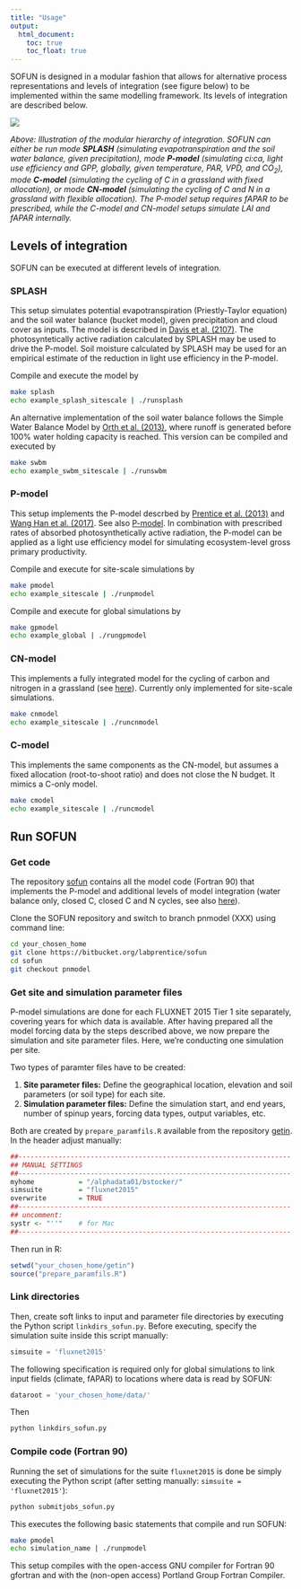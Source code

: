 ```yaml
---
title: "Usage"
output:
  html_document:
    toc: true
    toc_float: true
---
```


SOFUN is designed in a modular fashion that allows for alternative process representations and levels of integration (see figure below) to be implemented within the same modelling framework. Its levels of integration are described below.

![](fig/sofun_modularframework.png)

*Above: Illustration of the modular hierarchy of integration. SOFUN can either be run mode **SPLASH** (simulating  evapotranspiration and the soil water balance, given precipitation), mode **P-model** (simulating ci:ca, light use efficiency and GPP, globally, given temperature, PAR, VPD, and CO$_2$), mode **C-model** (simulating the cycling of C in a grassland with fixed allocation), or mode **CN-model** (simulating the cycling of C and N in a grassland with flexible allocation). The P-model setup requires fAPAR to be prescribed, while the C-model and CN-model setups simulate LAI and fAPAR internally.*

## Levels of integration

SOFUN can be executed at different levels of integration.

### SPLASH
This setup simulates potential evapotranspiration (Priestly-Taylor equation) and the soil water balance (bucket model), given precipitation and cloud cover as inputs. The model is described in [Davis et al. (2107)](https://www.geosci-model-dev.net/10/689/2017/). The photosyntetically active radiation calculated by SPLASH may be used to drive the P-model. Soil moisture calculated by SPLASH may be used for an empirical estimate of the reduction in light use efficiency in the P-model.

Compile and execute the model by
```bash
make splash
echo example_splash_sitescale | ./runsplash
```

An alternative implementation of the soil water balance follows the Simple Water Balance Model by [Orth et al. (2013)](http://journals.ametsoc.org/doi/abs/10.1175/JHM-D-12-099.1), where runoff is generated before 100% water holding capacity is reached. This version can be compiled and executed by
```bash
make swbm
echo example_swbm_sitescale | ./runswbm
```


### P-model
This setup implements the P-model descrbed by [Prentice et al. (2013)](http://onlinelibrary.wiley.com/doi/10.1111/ele.12211/abstract) and [Wang Han et al. (2017)](https://www.nature.com/articles/s41477-017-0006-8?error=cookies_not_supported&code=878efd7b-d536-4a36-8b65-e24b054ba011). See also [P-model](https://stineb.github.io/pmodel.html). In combination with prescribed rates of absorbed photosynthetically active radiation, the P-model can be applied as a light use efficiency model for simulating ecosystem-level gross primary productivity.

Compile and execute for site-scale simulations by
```bash
make pmodel
echo example_sitescale | ./runpmodel
```

Compile and execute for global simulations by
```bash
make gpmodel
echo example_global | ./rungpmodel
```

### CN-model
This implements a fully integrated model for the cycling of carbon and nitrogen in a grassland (see [here](https://stineb.github.io/cnmodel.html)). Currently only implemented for site-scale simulations.
```bash
make cnmodel
echo example_sitescale | ./runcnmodel
```

### C-model
This implements the same components as the CN-model, but assumes a fixed allocation (root-to-shoot ratio) and does not close the N budget. It mimics a C-only model.
```bash
make cmodel
echo example_sitescale | ./runcmodel
```



## Run SOFUN

### Get code

The repository [sofun](https://bitbucket.org/labprentice/sofun) contains all the model code (Fortran 90) that implements the P-model and additional levels of model integration (water balance only, closed C, closed C and N cycles, see also [here](https://stineb.github.io)).

Clone the SOFUN repository and switch to branch pnmodel (XXX) using command line:
```bash
cd your_chosen_home
git clone https://bitbucket.org/labprentice/sofun
cd sofun
git checkout pnmodel
```


### Get site and simulation parameter files

P-model simulations are done for each FLUXNET 2015 Tier 1 site separately, covering years for which data is available. After having prepared all the model forcing data by the steps described above, we now prepare the simulation and site parameter files. Here, we're conducting one simulation per site. 

Two types of paramter files have to be created:

1. **Site parameter files:** Define the geographical location, elevation and soil parameters (or soil type) for each site.
2. **Simulation parameter files:** Define the simulation start, and end years, number of spinup years, forcing data types, output variables, etc.

Both are created by `prepare_paramfils.R` available from the repository [getin](https://bitbucket.org/labprentice/getin). In the header adjust manually:
```r
##--------------------------------------------------------------------
## MANUAL SETTINGS
##--------------------------------------------------------------------
myhome           = "/alphadata01/bstocker/"
simsuite         = "fluxnet2015"  
overwrite        = TRUE
##--------------------------------------------------------------------
## uncomment:
systr <- "''"    # for Mac
##--------------------------------------------------------------------
```

Then run in R:
```r
setwd("your_chosen_home/getin")
source("prepare_paramfils.R")
```


### Link directories

Then, create soft links to input and parameter file directories by executing the Python script `linkdirs_sofun.py`. Before executing, specify the simulation suite inside this script manually:
```py
simsuite = 'fluxnet2015'
```

The following specification is required only for global simulations to link input fields (climate, fAPAR) to locations where data is read by SOFUN:
```py
dataroot = 'your_chosen_home/data/'
```

Then
```bash
python linkdirs_sofun.py
```

### Compile code (Fortran 90)

Running the set of simulations for the suite `fluxnet2015` is done be simply executing the Python script (after setting manually: `simsuite = 'fluxnet2015'`):
```bash
python submitjobs_sofun.py
```

This executes the following basic statements that compile and run SOFUN:
```bash
make pmodel
echo simulation_name | ./runpmodel
```
This setup compiles with the open-access GNU compiler for Fortran 90 gfortran and with the (non-open access) Portland Group Fortran Compiler.
